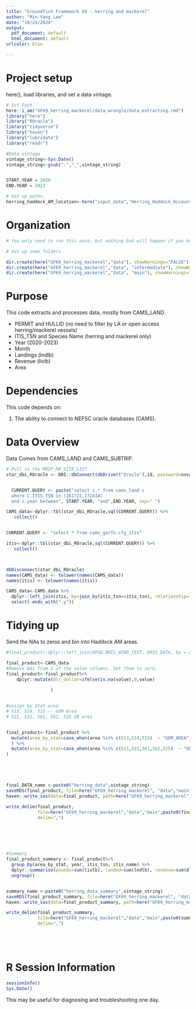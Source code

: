 ```yaml
---
title: "Groundfish Framework 69 --herring and mackerel"
author: "Min-Yang Lee"
date: "10/24/2024"
output:
  pdf_document: default
  html_document: default
urlcolor: blue

---
```

# Project setup
here(), load libraries, and set a data vintage.  


```r
# Set Path
here::i_am("GF69_herring_mackerel/data_wrangle/data_extracting.rmd")
library("here")
library("ROracle")
library("tidyverse")
library("haven")
library("lubridate")
library("readr")

#Data vintage
vintage_string<-Sys.Date()
vintage_string<-gsub("-","_",vintage_string)


START.YEAR = 2020
END.YEAR = 2023

# Set up paths.
herring_haddock_AM_location<-here("input_data","Herring_Haddock_Accountability_Measure_Areas")
```

# Organization


```r
# You only need to run this once, but nothing bad will happen if you keep include=TRUE.

# Set up some folders

dir.create(here("GF69_herring_mackerel","data"), showWarnings="FALSE")
dir.create(here("GF69_herring_mackerel","data", "intermediate"), showWarnings="FALSE")
dir.create(here("GF69_herring_mackerel","data", "main"), showWarnings="FALSE")

```

# Purpose

This code extracts and processes data, mostly from CAMS_LAND.

*    PERMIT and HULLID (no need to filter by LA or open access herring/mackerel vessels)
*    ITIS_TSN and Species Name (herring and mackerel only)
*    Year (2020-2023)
*    Month
*    Landings (lndlb)
*    Revenue (livlb)
*    Area

# Dependencies

This code depends on:

1.  The ability to connect to NEFSC oracle databases (CAMS).


# Data Overview

Data Comes from CAMS_LAND and CAMS_SUBTRIP. 

```r



# Pull in the MRIP_MA_SITE_LIST 
star_dbi_ROracle <- DBI::dbConnect(dbDriver("Oracle"),id, password=novapw, dbname=nefscusers.connect.string)


  CURRENT.QUERY <- paste("select c.* from cams_land c
  where C.ITIS_TSN in (161722,172414)
  and c.year between", START.YEAR, "and",END.YEAR, sep=" ")

CAMS_data<-dplyr::tbl(star_dbi_ROracle,sql(CURRENT.QUERY)) %>%
   collect()


CURRENT.QUERY <- "select * from cams_garfo.cfg_itis"

itis<-dplyr::tbl(star_dbi_ROracle,sql(CURRENT.QUERY)) %>%
   collect()



dbDisconnect(star_dbi_ROracle)
names(CAMS_data) <- tolower(names(CAMS_data))
names(itis) <- tolower(names(itis))

CAMS_data<-CAMS_data %>%
  dplyr::left_join(itis, by=join_by(itis_tsn==itis_tsn), relationship="many-to-one", suffix=c("",".y")) %>%
  select(-ends_with(".y"))

```


# Tidying up

Send the NAs to zeros and bin into Haddock AM areas.

```r
#final_product<-dplyr::left_join(APSD.DMIS_WIND_TEST, DMIS_DATA, by = c("DOCID" = "DOCID"))

final_product<-CAMS_data
#Remove NAs from 2 of the value columns. Set them to zero.
final_product<-final_product%>%
    dplyr::mutate(dlr_dollar=ifelse(is.na(value),0,value)
                 
                 )


#assign by Stat area
# 513, 514, 515 -- GOM Area
# 521, 522, 561, 562, 525 GB area


final_product<-final_product %>%
  mutate(area_by_stat=case_when(area %in% c(513,514,515)  ~ "GOM_AREA", .default="NONE"),
  ) %>%
  mutate(area_by_stat=case_when(area %in% c(521,522,561,562,525)  ~ "GB_AREA", .default=area_by_stat),
)





final_DATA_name <-paste0("herring_data",vintage_string)
saveRDS(final_product, file=here("GF69_herring_mackerel", "data","main",paste0(final_DATA_name,".Rds")))
haven::write_sas(data=final_product, path=here("GF69_herring_mackerel", "data","main",paste0(final_DATA_name,".sas7bdat")))

write_delim(final_product, 
            file=here("GF69_herring_mackerel","data","main",paste0(final_DATA_name,".csv")),
            delim=",")






#Summary
final_product_summary <- final_product%>%
  group_by(area_by_stat, year, itis_tsn, itis_name) %>%
  dplyr::summarise(pounds=sum(livlb), landed=sum(lndlb), revenue=sum(dlr_dollar)) %>%
  ungroup()


summary_name <-paste0("herring_data_summary",vintage_string)
saveRDS(final_product_summary, file=here("GF69_herring_mackerel", "data","main",paste0(summary_name,".Rds")))
haven::write_sas(data=final_product_summary, path=here("GF69_herring_mackerel", "data","main",paste0(summary_name,".sas7bdat")))

write_delim(final_product_summary, 
            file=here("GF69_herring_mackerel","data","main",paste0(summary_name,".csv")),
            delim=",")






```


# R Session Information
```r
sessionInfo()
Sys.Date()

```
This may be useful for diagnosing and troubleshooting one day.


